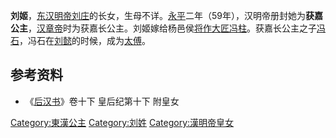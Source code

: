 {{東亞女性歷史人物
| 名稱=获嘉公主
| 身份=[[汉朝|汉朝]]公主
| 畫像=
| 說明=
| 姓=刘
| 名=姬
| 封爵=[[公主|公主]]
| 位號=
| 封號=获嘉公主，获嘉长公主
| 出生年=
| 逝世年=
| 諡號=
| 墳墓=
| 父親=[[汉明帝|汉明帝刘庄]]
| 同胞兄弟=
| 母親=
|}}
'''刘姬'''，[[东汉|东汉]][[汉明帝|明帝刘庄]]的长女，生母不详。[[永平_(东汉)|永平]]二年（59年），汉明帝册封她为'''获嘉公主'''，[[汉章帝|汉章帝]]时为获嘉长公主。刘姬嫁给杨邑侯[[将作大匠|将作大匠]][[冯柱|冯柱]]。获嘉长公主之子[[冯石|冯石]]，冯石在[[刘懿|刘懿]]的时候，成为[[太傅|太傅]]。

==参考资料==
*《[[后汉书|后汉书]]》卷十下 皇后纪第十下 附皇女

[[Category:東漢公主|Category:東漢公主]]
[[Category:刘姓|Category:刘姓]]
[[Category:漢明帝皇女|Category:漢明帝皇女]]